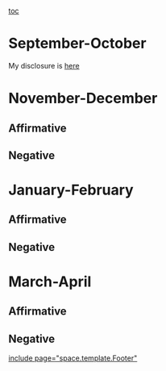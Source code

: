 [[toc]]
=September-October= 

My disclosure is [[http://dl.dropbox.com/u/1816420/Cory%27s%20Disclosure.htm|here]] 

=November-December= 
==Affirmative== 
==Negative== 

=January-February= 
==Affirmative== 
==Negative== 

=March-April= 
==Affirmative== 
==Negative== 

[[include page="space.template.Footer"]]